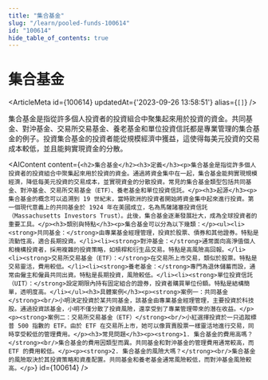 ```yaml
---
title: "集合基金"
slug: "/learn/pooled-funds-100614"
id: "100614"
hide_table_of_contents: true
---
```



# 集合基金

<ArticleMeta id={100614} updatedAt={'2023-09-26 13:58:51'} alias={`[]`} />
<div className='border-solid border-b border-t-0 my-4 border-[var(--ifm-color-gray-300)]' />

集合基金是指從許多個人投資者的投資組合中聚集起來用於投資的資金。共同基金、對沖基金、交易所交易基金、養老基金和單位投資信託都是專業管理的集合基金的例子。投資集合基金的投資者能從規模經濟中獲益，這使得每美元投資的交易成本較低，並且能夠實現資金的分散。

<AIContent content={`<h2>集合基金</h2><h3>定義</h3><p>集合基金是指從許多個人投資者的投資組合中聚集起來用於投資的資金。通過將資金集中在一起，集合基金能夠實現規模經濟，降低每美元投資的交易成本，並實現資金的分散投資。常見的集合基金類型包括共同基金、對沖基金、交易所交易基金（ETF）、養老基金和單位投資信託。</p><h3>起源</h3><p>集合基金的概念可以追溯到 19 世紀末，當時歐洲的投資者開始將資金集中起來進行投資。第一個現代意義上的共同基金於 1924 年在美國成立，名為馬薩諸塞投資信託（Massachusetts Investors Trust）。此後，集合基金逐漸發展壯大，成為全球投資者的重要工具。</p><h3>類別與特點</h3><p>集合基金可以分為以下幾類：</p><ul><li><strong>共同基金：</strong>由專業基金經理管理，投資於股票、債券和其他證券。特點是流動性高，適合長期投資。</li><li><strong>對沖基金：</strong>通常面向高淨值個人和機構投資者，採用複雜的投資策略，如槓桿和衍生品交易。特點是高風險高回報。</li><li><strong>交易所交易基金（ETF）：</strong>在交易所上市交易，類似於股票。特點是交易靈活，費用較低。</li><li><strong>養老基金：</strong>專門為退休儲蓄而設，通常由僱主和僱員共同出資。特點是長期投資，風險較低。</li><li><strong>單位投資信託（UIT）：</strong>設定期限內持有固定組合的證券，投資者購買單位份額。特點是結構簡單，透明度高。</li></ul><h3>具體案例</h3><p><strong>案例一：共同基金</strong><br/>小明決定投資於某共同基金，該基金由專業基金經理管理，主要投資於科技股。通過投資該基金，小明不僅分散了投資風險，還享受到了專業管理帶來的潛在收益。</p><p><strong>案例二：交易所交易基金（ETF）</strong><br/>小紅選擇投資於一只追蹤標普 500 指數的 ETF。由於 ETF 在交易所上市，她可以像買賣股票一樣靈活地進行交易，同時享受較低的管理費用。</p><h3>常見問題</h3><p><strong>1. 集合基金的費用高嗎？</strong><br/>集合基金的費用因類型而異。共同基金和對沖基金的管理費用通常較高，而 ETF 的費用較低。</p><p><strong>2. 集合基金的風險大嗎？</strong><br/>集合基金的風險取決於其投資策略和資產配置。共同基金和養老基金通常風險較低，而對沖基金風險較高。</p>`} id={100614} />

